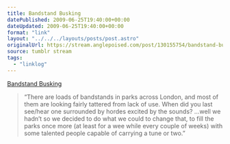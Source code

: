 ```yaml
---
title: Bandstand Busking
datePublished: 2009-06-25T19:40:00+00:00
dateUpdated: 2009-06-25T19:40:00+00:00
format: "link"
layout: "../../../layouts/posts/post.astro"
originalUrl: https://stream.anglepoised.com/post/130155754/bandstand-busking
source: tumblr stream
tags:
  - "linklog"
---
```


[Bandstand Busking][1]

> &ldquo;There are loads of bandstands in parks across London, and most of them are looking fairly tattered from lack of use. When did you last see/hear one surrounded by hordes excited by the sounds? &hellip;well we hadn&rsquo;t so we decided to do what we could to change that, to fill the parks once more (at least for a wee while every couple of weeks) with some talented people capable of carrying a tune or two.&rdquo;

[1]: http://bandstandbusking.com/
